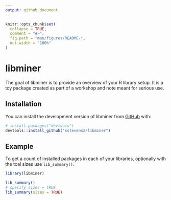 ```yaml
---
output: github_document
---
```


<!-- README.md is generated from README.Rmd. Please edit that file -->

```r
knitr::opts_chunk$set(
  collapse = TRUE,
  comment = "#>",
  fig.path = "man/figures/README-",
  out.width = "100%"
)
```

# libminer

<!-- badges: start -->
<!-- badges: end -->

The goal of libminer is to provide an overview of your R library setup.
It is a toy package created as part of a workshop and note meant for serious use.


## Installation

You can install the development version of libminer from [GitHub](https://github.com/) with:

``` r
# install.packages("devtools")
devtools::install_github("sstevens2/libminer")
```

## Example

To get a count of installed packages in each of your libraries,
optionally with the toal sizes use `lib_summary()`.

```r
library(libminer)

lib_summary()
# specify sizes = TRUE
lib_summary(sizes = TRUE)
```


